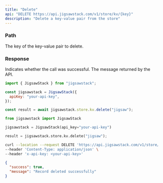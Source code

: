 ```yaml
---
title: "Delete"
api: "DELETE https://api.jigsawstack.com/v1/store/kv/{key}"
description: "Delete a key-value pair from the store"
---
```


### Path

<ParamField path="key" type="string" required>
  The key of the key-value pair to delete.
</ParamField>

<Snippet file="header.mdx" />

### Response

<ResponseField name="success" type="boolean">
  Indicates whether the call was successful.
</ResponseField>

<ResponseField name="message" type="string">
  The message returned by the API.
</ResponseField>

<RequestExample>

```javascript Node.js
import { JigsawStack } from "jigsawstack";

const jigsawstack = JigsawStack({
  apiKey: "your-api-key",
});

const result = await jigsawstack.store.kv.delete("jigsaw");
```

```python Python
from jigsawstack import JigsawStack

jigsawstack = JigsawStack(api_key="your-api-key")

result = jigsawstack.store.kv.delete("jigsaw");
```

```bash cURL
curl --location --request DELETE 'https://api.jigsawstack.com/v1/store/kv/{key}' \
--header 'Content-Type: application/json' \
--header 'x-api-key: <your-api-key>'
```

</RequestExample>

<ResponseExample>

```json Response
{
  "success": true,
  "message": "Record deleted successfully"
}
```

</ResponseExample>
